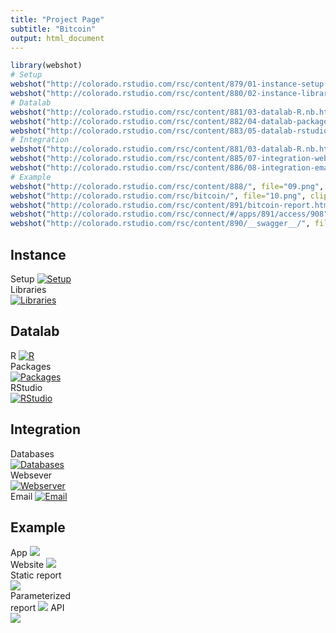 ```yaml
---
title: "Project Page"
subtitle: "Bitcoin"
output: html_document
---
```


```r
library(webshot)
# Setup
webshot("http://colorado.rstudio.com/rsc/content/879/01-instance-setup.nb.html", file="01.png", cliprect="viewport") 
webshot("http://colorado.rstudio.com/rsc/content/880/02-instance-libraries.nb.html", file="02.png", cliprect="viewport")
# Datalab
webshot("http://colorado.rstudio.com/rsc/content/881/03-datalab-R.nb.html", file="03.png", cliprect="viewport")
webshot("http://colorado.rstudio.com/rsc/content/882/04-datalab-packages.nb.html", file="04.png", cliprect="viewport")
webshot("http://colorado.rstudio.com/rsc/content/883/05-datalab-rstudio.nb.html", file="05.png", cliprect="viewport")
# Integration
webshot("http://colorado.rstudio.com/rsc/content/881/03-datalab-R.nb.html", file="06.png", cliprect="viewport")
webshot("http://colorado.rstudio.com/rsc/content/885/07-integration-webserver.nb.html", file="07.png", cliprect="viewport")
webshot("http://colorado.rstudio.com/rsc/content/886/08-integration-email.nb.html", file="08.png", cliprect="viewport")
# Example
webshot("http://colorado.rstudio.com/rsc/content/888/", file="09.png", cliprect="viewport")
webshot("http://colorado.rstudio.com/rsc/bitcoin/", file="10.png", cliprect="viewport")
webshot("http://colorado.rstudio.com/rsc/content/891/bitcoin-report.html", file="11.png", cliprect="viewport")
webshot("http://colorado.rstudio.com/rsc/connect/#/apps/891/access/908", file="12.png", cliprect="viewport", delay = 10)
webshot("http://colorado.rstudio.com/rsc/content/890/__swagger__/", file="13.png", cliprect="viewport")
```

## Instance

<div style="width:100px">
Setup
[![Setup](01.png)](http://colorado.rstudio.com/rsc/content/879/01-instance-setup.nb.html)
<br>
Libraries
[![Libraries](02.png)](http://colorado.rstudio.com/rsc/content/880/02-instance-libraries.nb.html)
</div>

## Datalab

<div style="width:100px">
R
[![R](03.png)](http://colorado.rstudio.com/rsc/content/881/03-datalab-R.nb.html)
<br>
Packages
[![Packages](04.png)](http://colorado.rstudio.com/rsc/content/882/04-datalab-packages.nb.html)
RStudio
[![RStudio](05.png)](http://colorado.rstudio.com/rsc/content/883/05-datalab-rstudio.nb.html)
</div>

## Integration

<div style="width:100px">
Databases
[![Databases](06.png)](http://colorado.rstudio.com/rsc/content/884/06-integration-database.nb.html)
Websever
[![Webserver](07.png)](http://colorado.rstudio.com/rsc/content/885/07-integration-webserver.nb.html)
Email
[![Email](08.png)](http://colorado.rstudio.com/rsc/content/886/08-integration-email.nb.html)
</div>

## Example

<div style="width:100px">
App
[![](09.png)](http://colorado.rstudio.com/rsc/content/888/)
Website
[![](10.png)](http://colorado.rstudio.com/rsc/bitcoin/)
Static report
[![](11.png)](http://colorado.rstudio.com/rsc/content/891/bitcoin-report.html)
Parameterized report
[![](12.png)](http://colorado.rstudio.com/rsc/connect/#/apps/891/access/908)
API
[![](13.png)](http://colorado.rstudio.com/rsc/content/890/__swagger__/)





